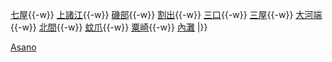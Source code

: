 {{鐵道路線|
| 模板名稱 = 淺野川線
| 名稱 = [[File:Hokutetsu logomark.svg|18px|北鉄社章]] <small>[[北陸鐵道]]</small> [[淺野川線]] 
| 代表色  =  darkorange
| 背景顏色 = #FFFFFF 
| 車站列表 =  [[金澤站|北鐵金澤]]{{-w}} [[七屋站|七屋]]{{-w}} [[上諸江站|上諸江]]{{-w}} [[磯部站 (石川縣)|磯部]]{{-w}} [[割出站|割出]]{{-w}} [[三口站|三口]]{{-w}} [[三屋站|三屋]]{{-w}} [[大河端站|大河端]]{{-w}} [[北間站|北間]]{{-w}} [[蚊爪站|蚊爪]]{{-w}} [[粟崎站|粟崎]]{{-w}} [[內灘站|內灘]]
|}}<noinclude>
[[Category:北陸鐵道路線模板|Asano]]
</noinclude>